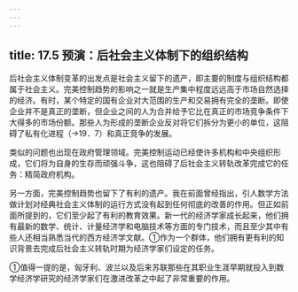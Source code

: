 ```yaml
---
---
---
```

title: 17.5 预演：后社会主义体制下的组织结构
---



后社会主义体制变革的出发点是社会主义留下的遗产，即主要的制度与组织结构都属于社会主义。完美控制趋势的影响之一就是生产集中程度远远高于市场自然选择的经济。有时，某个特定的国有企业对大范围的生产和交易拥有完全的垄断。即使企业并不是真正的垄断，但企业之间的人为合并给予它比在真正的市场竞争条件下大得多的市场份额。那些人为形成的垄断企业反对将它们拆分为更小的单位，这阻碍了私有化进程（→19．7）和真正竞争的发展。

类似的问题也出现在政府管理领域。完美控制运动已经使许多机构和中央组织形成，它们将为自身的生存而顽强斗争，这也阻碍了后社会主义转轨改革完成它的任务：精简政府机构。



另一方面，完美控制趋势也留下了有利的遗产。我在前面曾经指出，引人数学方法做计划对经典社会主义体制的运行方式没有起到任何彻底的改善的作用。但正如前面所提到的，它们至少起了有利的教育效果。新一代的经济学家成长起来，他们拥有最新的数学、统计、计量经济学和电脑技术等方面的专门技术，而且至少其中有些人还相当熟悉当代的西方经济学文献。①作为一个群体，他们拥有更有利的知识背景去完成后社会主义转轨时期为经济学家们设定的任务。

①值得一提的是，匈牙利、波兰以及后来苏联那些在其职业生涯早期就投入到数学经济学研究的经济学家们在激进改革之中起了非常重要的作用。